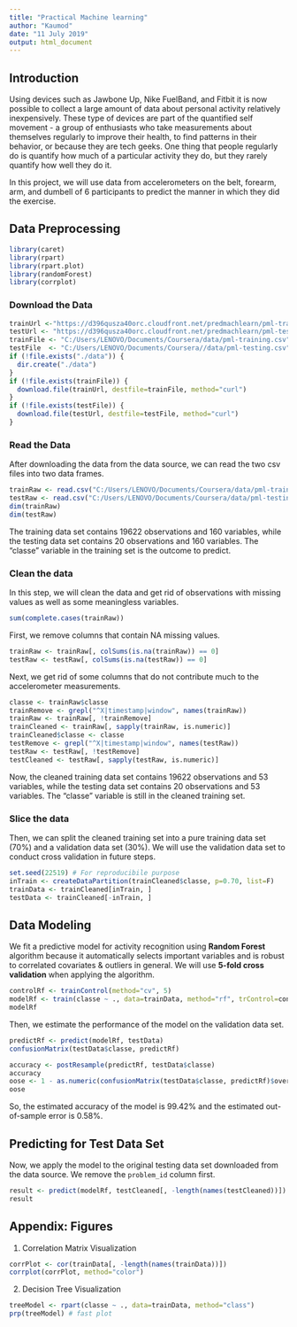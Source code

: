 ---
title: "Practical Machine learning"
author: "Kaumod"
date: "11 July 2019"
output: html_document
---
## Introduction  
Using devices such as Jawbone Up, Nike FuelBand, and Fitbit it is now possible to collect a large amount of data about personal activity relatively inexpensively. These type of devices are part of the quantified self movement - a group of enthusiasts who take measurements about themselves regularly to improve their health, to find patterns in their behavior, or because they are tech geeks. One thing that people regularly do is quantify how much of a particular activity they do, but they rarely quantify how well they do it.  

In this project, we will use data from accelerometers on the belt, forearm, arm, and dumbell of 6 participants to predict the manner in which they did the exercise.  

## Data Preprocessing  
```{r, cache = T}
library(caret)
library(rpart)
library(rpart.plot)
library(randomForest)
library(corrplot)
```
### Download the Data
```{r, cache = T}
trainUrl <-"https://d396qusza40orc.cloudfront.net/predmachlearn/pml-training.csv"
testUrl <- "https://d396qusza40orc.cloudfront.net/predmachlearn/pml-testing.csv"
trainFile <- "C:/Users/LENOVO/Documents/Coursera/data/pml-training.csv"
testFile  <- "C:/Users/LENOVO/Documents/Coursera//data/pml-testing.csv"
if (!file.exists("./data")) {
  dir.create("./data")
}
if (!file.exists(trainFile)) {
  download.file(trainUrl, destfile=trainFile, method="curl")
}
if (!file.exists(testFile)) {
  download.file(testUrl, destfile=testFile, method="curl")
}
```  
### Read the Data
After downloading the data from the data source, we can read the two csv files into two data frames.  
```{r, cache = T}
trainRaw <- read.csv("C:/Users/LENOVO/Documents/Coursera/data/pml-training.csv")
testRaw <- read.csv("C:/Users/LENOVO/Documents/Coursera/data/pml-testing.csv")
dim(trainRaw)
dim(testRaw)
```
The training data set contains 19622 observations and 160 variables, while the testing data set contains 20 observations and 160 variables. The "classe" variable in the training set is the outcome to predict. 

### Clean the data
In this step, we will clean the data and get rid of observations with missing values as well as some meaningless variables.
```{r, cache = T}
sum(complete.cases(trainRaw))
```
First, we remove columns that contain NA missing values.
```{r, cache = T}
trainRaw <- trainRaw[, colSums(is.na(trainRaw)) == 0] 
testRaw <- testRaw[, colSums(is.na(testRaw)) == 0] 
```  
Next, we get rid of some columns that do not contribute much to the accelerometer measurements.
```{r, cache = T}
classe <- trainRaw$classe
trainRemove <- grepl("^X|timestamp|window", names(trainRaw))
trainRaw <- trainRaw[, !trainRemove]
trainCleaned <- trainRaw[, sapply(trainRaw, is.numeric)]
trainCleaned$classe <- classe
testRemove <- grepl("^X|timestamp|window", names(testRaw))
testRaw <- testRaw[, !testRemove]
testCleaned <- testRaw[, sapply(testRaw, is.numeric)]
```
Now, the cleaned training data set contains 19622 observations and 53 variables, while the testing data set contains 20 observations and 53 variables. The "classe" variable is still in the cleaned training set.

### Slice the data
Then, we can split the cleaned training set into a pure training data set (70%) and a validation data set (30%). We will use the validation data set to conduct cross validation in future steps.  
```{r, cache = T}
set.seed(22519) # For reproducibile purpose
inTrain <- createDataPartition(trainCleaned$classe, p=0.70, list=F)
trainData <- trainCleaned[inTrain, ]
testData <- trainCleaned[-inTrain, ]
```

## Data Modeling
We fit a predictive model for activity recognition using **Random Forest** algorithm because it automatically selects important variables and is robust to correlated covariates & outliers in general. We will use **5-fold cross validation** when applying the algorithm.  
```{r, cache = T}
controlRf <- trainControl(method="cv", 5)
modelRf <- train(classe ~ ., data=trainData, method="rf", trControl=controlRf, ntree=250)
modelRf
```
Then, we estimate the performance of the model on the validation data set.  
```{r, cache = T}
predictRf <- predict(modelRf, testData)
confusionMatrix(testData$classe, predictRf)
```
```{r, cache = T}
accuracy <- postResample(predictRf, testData$classe)
accuracy
oose <- 1 - as.numeric(confusionMatrix(testData$classe, predictRf)$overall[1])
oose
```
So, the estimated accuracy of the model is 99.42% and the estimated out-of-sample error is 0.58%.

## Predicting for Test Data Set
Now, we apply the model to the original testing data set downloaded from the data source. We remove the `problem_id` column first.  
```{r, cache = T}
result <- predict(modelRf, testCleaned[, -length(names(testCleaned))])
result
```  

## Appendix: Figures
1. Correlation Matrix Visualization  
```{r, cache = T}
corrPlot <- cor(trainData[, -length(names(trainData))])
corrplot(corrPlot, method="color")
```
2. Decision Tree Visualization
```{r, cache = T}
treeModel <- rpart(classe ~ ., data=trainData, method="class")
prp(treeModel) # fast plot
```
